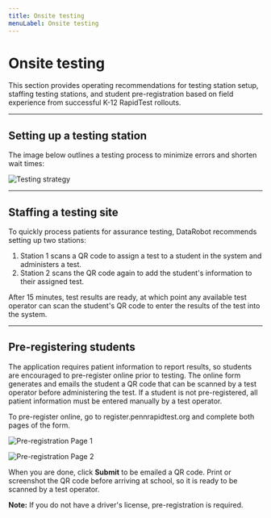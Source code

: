 ```yaml
---
title: Onsite testing
menuLabel: Onsite testing
---
```


# Onsite testing

This section provides operating recommendations for testing station setup, staffing testing stations, and student pre-registration based on field experience from successful K-12 RapidTest rollouts.

---

## Setting up a testing station

The image below outlines a testing process to minimize errors and shorten wait times:

![Testing strategy](/images/test-flow.png)

---

## Staffing a testing site

To quickly process patients for assurance testing, DataRobot recommends setting up two stations:

1. Station 1 scans a QR code to assign a test to a student in the system and administers a test.
2. Station 2 scans the QR code again to add the student's information to their assigned test.

After 15 minutes, test results are ready, at which point any available test operator can scan the student's QR code to enter the results of the test into the system.

---

## Pre-registering students

The application requires patient information to report results, so students are encouraged to pre-register online prior to testing. The online form generates and emails the student a QR code that can be scanned by a test operator before administering the test. If a student is not pre-registered, all patient information must be entered manually by a test operator.

To pre-register online, go to register.pennrapidtest.org and complete both pages of the form.

![Pre-registration Page 1](/images/preregister-1.png)

![Pre-registration Page 2](/images/preregister-2.png)

When you are done, click **Submit** to be emailed a QR code. Print or screenshot the QR code before arriving at school, so it is ready to be scanned by a test operator.

**Note:** If you do not have a driver's license, pre-registration is required.
